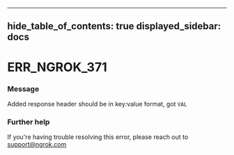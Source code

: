 

---
hide_table_of_contents: true
displayed_sidebar: docs
---


# ERR_NGROK_371

### Message
Added response header should be in key:value format, got `VAL`

<ErrorDetails />



### Further help
If you're having trouble resolving this error, please reach out to [support@ngrok.com](mailto:support@ngrok.com?subject=Help%20with%20ERR_NGROK_371)

